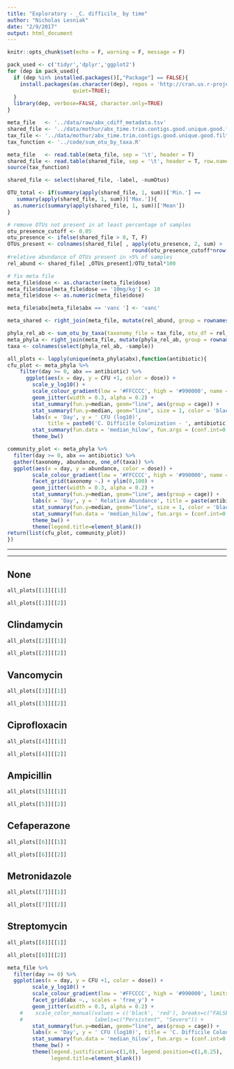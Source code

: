 ```yaml
---
title: "Exploratory - _C. difficile_ by time"
author: "Nicholas Lesniak"
date: "2/9/2017"
output: html_document
---
```


```r
knitr::opts_chunk$set(echo = F, warning = F, message = F)

pack_used <- c('tidyr','dplyr','ggplot2')
for (dep in pack_used){
  if (dep %in% installed.packages()[,"Package"] == FALSE){
    install.packages(as.character(dep), repos = 'http://cran.us.r-project.org', 
                     quiet=TRUE);
  }
  library(dep, verbose=FALSE, character.only=TRUE)
}

meta_file   <- '../data/raw/abx_cdiff_metadata.tsv'
shared_file <- '../data/mothur/abx_time.trim.contigs.good.unique.good.filter.unique.precluster.pick.pick.pick.an.unique_list.0.03.subsample.shared'
tax_file <- '../data/mothur/abx_time.trim.contigs.good.unique.good.filter.unique.precluster.pick.pick.pick.an.unique_list.0.03.cons.taxonomy'
tax_function <- '../code/sum_otu_by_taxa.R'

meta_file   <- read.table(meta_file, sep = '\t', header = T)
shared_file <- read.table(shared_file, sep = '\t', header = T, row.names = 'Group')
source(tax_function)

shared_file <- select(shared_file, -label, -numOtus)

```


```r

OTU_total <- if(summary(apply(shared_file, 1, sum))['Min.'] ==
   summary(apply(shared_file, 1, sum))['Max.']){
  as.numeric(summary(apply(shared_file, 1, sum))['Mean'])
}

# remove OTUs not present in at least percentage of samples
otu_presence_cutoff <- 0.05
otu_presence <- ifelse(shared_file > 0, T, F) 
OTUs_present <- colnames(shared_file[ , apply(otu_presence, 2, sum) > 
                                        round(otu_presence_cutoff*nrow(shared_file))])
#relative abundance of OTUs present in >5% of samples
rel_abund <- shared_file[ ,OTUs_present]/OTU_total*100

# fix meta file 
meta_file$dose <- as.character(meta_file$dose)
meta_file$dose[meta_file$dose == '10mg/kg'] <- 10
meta_file$dose <- as.numeric(meta_file$dose)

meta_file$abx[meta_file$abx == 'vanc '] <- 'vanc'

```

```r
meta_shared <- right_join(meta_file, mutate(rel_abund, group = rownames(rel_abund)))

phyla_rel_ab <- sum_otu_by_taxa(taxonomy_file = tax_file, otu_df = rel_abund,taxa_level = 'phylum')
meta_phyla <- right_join(meta_file, mutate(phyla_rel_ab, group = rownames(rel_abund)))
taxa <- colnames(select(phyla_rel_ab, -sample))

all_plots <- lapply(unique(meta_phyla$abx),function(antibiotic){
cfu_plot <- meta_phyla %>% 
    filter(day >= 0, abx == antibiotic) %>% 
      ggplot(aes(x = day, y = CFU +1, color = dose)) + 
        scale_y_log10() + 
        scale_colour_gradient(low = '#FFCCCC', high = '#990000', name = 'Antibiotic Dose') + 
        geom_jitter(width = 0.3, alpha = 0.2) + 
        stat_summary(fun.y=median, geom="line", aes(group = cage)) +
        stat_summary(fun.y=median, geom="line", size = 1, color = 'black') +
        labs(x = 'Day', y = ' CFU (log10)', 
             title = paste0('C. Difficile Colonization - ', antibiotic)) +
        stat_summary(fun.data = 'median_hilow', fun.args = (conf.int=0.5), color = 'black') + 
        theme_bw()

community_plot <- meta_phyla %>% 
  filter(day >= 0, abx == antibiotic) %>% 
  gather(taxonomy, abundance, one_of(taxa)) %>% 
  ggplot(aes(x = day, y = abundance, color = dose)) + 
        scale_colour_gradient(low = '#FFCCCC', high = '#990000', name = 'Antibiotic Dose') + 
        facet_grid(taxonomy ~.) + ylim(0,100) + 
        geom_jitter(width = 0.3, alpha = 0.2) + 
        stat_summary(fun.y=median, geom="line", aes(group = cage)) +
        labs(x = 'Day', y = ' Relative Abundance', title = paste(antibiotic)) +
        stat_summary(fun.y=median, geom="line", size = 1, color = 'black') +
        stat_summary(fun.data = 'median_hilow', fun.args = (conf.int=0.5), color = 'black') + 
        theme_bw() +
        theme(legend.title=element_blank())
return(list(cfu_plot, community_plot))
})

```

***
***


## None

```r
all_plots[[1]][[1]]
```

```r
all_plots[[1]][[2]]
```

## Clindamycin

```r
all_plots[[2]][[1]]
```

```r
all_plots[[2]][[2]]
```

## Vancomycin

```r
all_plots[[3]][[1]]
```

```r
all_plots[[3]][[2]]
```

## Ciprofloxacin

```r
all_plots[[4]][[1]]
```

```r
all_plots[[4]][[2]]
```

## Ampicillin

```r
all_plots[[5]][[1]]
```

```r
all_plots[[5]][[2]]
```

## Cefaperazone

```r
all_plots[[6]][[1]]
```

```r
all_plots[[6]][[2]]
```

## Metronidazole

```r
all_plots[[7]][[1]]
```

```r
all_plots[[7]][[2]]
```

## Streptomycin

```r
all_plots[[8]][[1]]
```

```r
all_plots[[8]][[2]]
```


```r


meta_file %>% 
  filter(day >= 0) %>%
  ggplot(aes(x = day, y = CFU +1, color = dose)) + 
        scale_y_log10() + 
        scale_colour_gradient(low = '#FFCCCC', high = '#990000', limits=c(0, 10)) + 
        facet_grid(abx ~., scales = 'free_y') + 
        geom_jitter(width = 0.3, alpha = 0.2) + 
    #    scale_color_manual(values = c('black', 'red'), breaks=c("FALSE", "TRUE"),
    #                       labels=c("Persistent", "Severe")) +
        stat_summary(fun.y=median, geom="line", aes(group = cage)) +
        labs(x = 'Day', y = ' CFU (log10)', title = 'C. Difficile Colonization') +
        stat_summary(fun.data = 'median_hilow', fun.args = (conf.int=0.5)) + 
        theme_bw() +
        theme(legend.justification=c(1,0), legend.position=c(1,0.25), 
              legend.title=element_blank())


```

